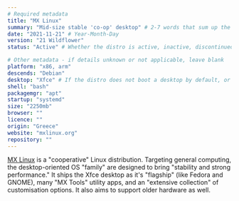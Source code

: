 ```yaml
---
# Required metadata
title: "MX Linux"
summary: "Mid-size stable 'co-op' desktop" # 2-7 words that sum up the distribution
date: "2021-11-21" # Year-Month-Day
version: "21 Wildflower"
status: "Active" # Whether the distro is active, inactive, discontinued (still supported), or legacy (not supported)

# Other metadata - if details unknown or not applicable, leave blank
platform: "x86, arm"
descends: "Debian"
desktop: "Xfce" # If the distro does not boot a desktop by default, or doesn't ship one, leave 'desktop' blank
shell: "bash"
packagemgr: "apt"
startup: "systemd"
size: "2250mb"
browser: ""
licence: ""
origin: "Greece"
website: "mxlinux.org"
repository: ""
---
```


[MX Linux](https://mxlinux.org) is a "cooperative" Linux distribution. Targeting general computing, the desktop-oriented OS "family" are designed to bring "stability and strong performance." It ships the Xfce desktop as it's "flagship" (like Fedora and GNOME), many "MX Tools" utility apps, and an "extensive collection" of customisation options. It also aims to support older hardware as well.
